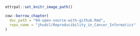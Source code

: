 ```r
ottrpal::set_knitr_image_path()
```

```r
cow::borrow_chapter(
  doc_path = "04-open-source-with-github.Rmd",
  repo_name = "jhudsl/Reproducibility_in_Cancer_Informatics"
)
```
